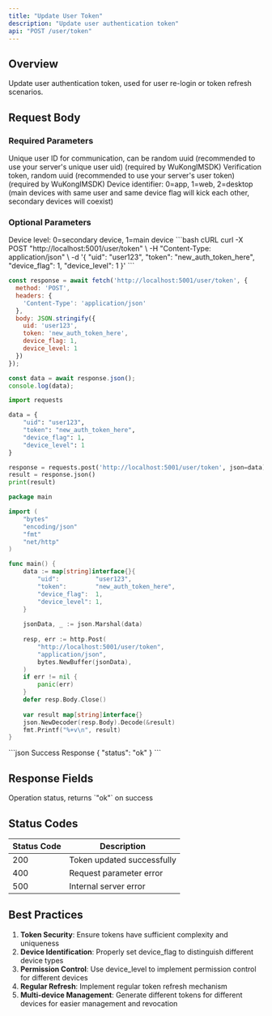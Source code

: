 ```yaml
---
title: "Update User Token"
description: "Update user authentication token"
api: "POST /user/token"
---
```


## Overview

Update user authentication token, used for user re-login or token refresh scenarios.

## Request Body

### Required Parameters

<ParamField body="uid" type="string" required>
Unique user ID for communication, can be random uuid (recommended to use your server's unique user uid) (required by WuKongIMSDK)
</ParamField>

<ParamField body="token" type="string" required>
Verification token, random uuid (recommended to use your server's user token) (required by WuKongIMSDK)
</ParamField>

<ParamField body="device_flag" type="integer" required>
Device identifier: 0=app, 1=web, 2=desktop (main devices with same user and same device flag will kick each other, secondary devices will coexist)
</ParamField>

### Optional Parameters

<ParamField body="device_level" type="integer">
Device level: 0=secondary device, 1=main device
</ParamField>

<RequestExample>
```bash cURL
curl -X POST "http://localhost:5001/user/token" \
  -H "Content-Type: application/json" \
  -d '{
    "uid": "user123",
    "token": "new_auth_token_here",
    "device_flag": 1,
    "device_level": 1
  }'
```

```javascript JavaScript
const response = await fetch('http://localhost:5001/user/token', {
  method: 'POST',
  headers: {
    'Content-Type': 'application/json'
  },
  body: JSON.stringify({
    uid: 'user123',
    token: 'new_auth_token_here',
    device_flag: 1,
    device_level: 1
  })
});

const data = await response.json();
console.log(data);
```

```python Python
import requests

data = {
    "uid": "user123",
    "token": "new_auth_token_here",
    "device_flag": 1,
    "device_level": 1
}

response = requests.post('http://localhost:5001/user/token', json=data)
result = response.json()
print(result)
```

```go Go
package main

import (
    "bytes"
    "encoding/json"
    "fmt"
    "net/http"
)

func main() {
    data := map[string]interface{}{
        "uid":          "user123",
        "token":        "new_auth_token_here",
        "device_flag":  1,
        "device_level": 1,
    }
    
    jsonData, _ := json.Marshal(data)
    
    resp, err := http.Post(
        "http://localhost:5001/user/token",
        "application/json",
        bytes.NewBuffer(jsonData),
    )
    if err != nil {
        panic(err)
    }
    defer resp.Body.Close()
    
    var result map[string]interface{}
    json.NewDecoder(resp.Body).Decode(&result)
    fmt.Printf("%+v\n", result)
}
```
</RequestExample>

<ResponseExample>
```json Success Response
{
  "status": "ok"
}
```
</ResponseExample>

## Response Fields

<ResponseField name="status" type="string" required>
Operation status, returns `"ok"` on success
</ResponseField>

## Status Codes

| Status Code | Description |
|-------------|-------------|
| 200 | Token updated successfully |
| 400 | Request parameter error |
| 500 | Internal server error |

## Best Practices

1. **Token Security**: Ensure tokens have sufficient complexity and uniqueness
2. **Device Identification**: Properly set device_flag to distinguish different device types
3. **Permission Control**: Use device_level to implement permission control for different devices
4. **Regular Refresh**: Implement regular token refresh mechanism
5. **Multi-device Management**: Generate different tokens for different devices for easier management and revocation
